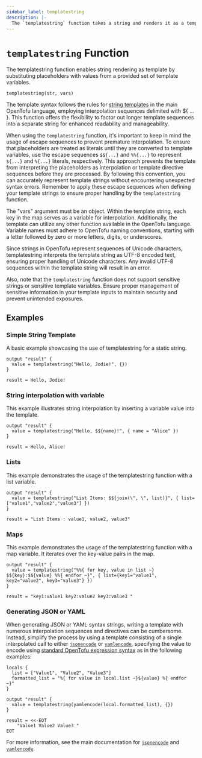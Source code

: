```yaml
---
sidebar_label: templatestring
description: |-
  The `templatestring` function takes a string and renders it as a template using a supplied set of template variables.
---
```


# `templatestring` Function

The templatestring function enables string rendering as template by substituting placeholders with values from a provided set of template variables.

```hcl
templatestring(str, vars)
```

The template syntax follows the rules for [string templates](/docs/language/expressions/strings#string-templates) in the main OpenTofu language, employing interpolation sequences delimited with ${ ... }. This function offers the flexibility to factor out longer template sequences into a separate string for enhanced readability and manageability.

When using the `templatestring` function, it's important to keep in mind the usage of escape sequences to prevent premature interpolation. To ensure that placeholders are treated as literals until they are converted to template variables, use the escape sequences `$${...}` and `%%{...}` to represent `${...}` and `%{...}` literals, respectively. This approach prevents the template from interpreting the placeholders as interpolation or template directive sequences before they are processed. By following this convention, you can accurately represent template strings without encountering unexpected syntax errors. Remember to apply these escape sequences when defining your template strings to ensure proper handling by the `templatestring` function.

The "vars" argument must be an object. Within the template string, each key in the map serves as a variable for interpolation. Additionally, the template can utilize any other function available in the OpenTofu language. Variable names must adhere to OpenTofu naming conventions, starting with a letter followed by zero or more letters, digits, or underscores.

Since strings in OpenTofu represent sequences of Unicode characters, templatestring interprets the template string as UTF-8 encoded text, ensuring proper handling of Unicode characters. Any invalid UTF-8 sequences within the template string will result in an error.

Also, note that the `templatestring` function does not support sensitive strings or sensitive template variables. Ensure proper management of sensitive information in your template inputs to maintain security and prevent unintended exposures.

## Examples

### Simple String Template

A basic example showcasing the use of templatestring for a static string.

```hcl
output "result" {
  value = templatestring("Hello, Jodie!", {})
}
```

```
result = Hello, Jodie!
```

### String interpolation with variable

This example illustrates string interpolation by inserting a variable value into the template.

```hcl
output "result" {
  value = templatestring("Hello, $${name}!", { name = "Alice" })
}
```

```
result = Hello, Alice!
```

### Lists

This example demonstrates the usage of the templatestring function with a list variable.

```hcl
output "result" {
  value = templatestring("List Items: $${join(\", \", list)}", { list=["value1","value2","value3"] })
}
```

```
result = "List Items : value1, value2, value3"
```

### Maps

This example demonstrates the usage of the templatestring function with a map variable. It iterates over the key-value pairs in the map.

```hcl
output "result" {
  value = templatestring("%%{ for key, value in list ~}  $${key}:$${value} %%{ endfor ~}", { list={key1="value1", key2="value2", key3="value3"} })
}
```

```
result = "key1:value1 key2:value2 key3:value3 "
```

### Generating JSON or YAML

When generating JSON or YAML syntax strings, writing a template with numerous interpolation sequences and directives can be cumbersome. Instead, simplify the process by using a template consisting of a single interpolated call to either [`jsonencode`](/docs/language/functions/jsonencode) or
[`yamlencode`](/docs/language/functions/yamlencode), specifying the value to encode using [standard OpenTofu expression syntax](/docs/language/expressions) as in the following examples:

```hcl
locals {
  list = ["Value1", "Value2", "Value3"]
  formatted_list = "%{ for value in local.list ~}${value} %{ endfor ~}"
}

output "result" {
  value = templatestring(yamlencode(local.formatted_list), {})
}
```

```
result = <<-EOT
    "Value1 Value2 Value3 "
EOT
```

For more information, see the main documentation for
[`jsonencode`](/docs/language/functions/jsonencode) and [`yamlencode`](/docs/language/functions/yamlencode).
